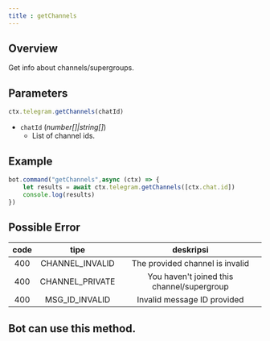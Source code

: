 ```yaml
---
title : getChannels
---
```

## Overview
Get info about channels/supergroups.
## Parameters
```ts 
ctx.telegram.getChannels(chatId)
```
- `chatId` (_number[]|string[]_)
    - List of channel ids.
## Example
```ts:index.ts headlight=2
bot.command("getChannels",async (ctx) => {
    let results = await ctx.telegram.getChannels([ctx.chat.id]) 
    console.log(results)
})
```
## Possible Error

| code |       tipe       |                 deskripsi                  |
|:----:|:----------------:|:------------------------------------------:|
| 400  | CHANNEL_INVALID  |      The provided channel is invalid       |
| 400  | CHANNEL_PRIVATE  | You haven't joined this channel/supergroup |
| 400  | MSG_ID_INVALID |        Invalid message ID provided         |

## Bot can use this method.